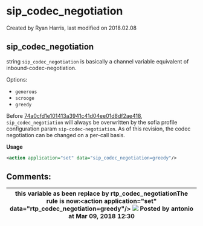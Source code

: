 
# sip_codec_negotiation 

 Created by  Ryan Harris, last modified on 2018.02.08

## sip_codec_negotiation

string `sip_codec_negotiation` is basically a channel variable equivalent of inbound-codec-negotiation.

Options:

* `generous`
* `scrooge`
* `greedy`

Before [74a0cfd1e101413a3941c41d04ee01d8df2ae418](https://freeswitch.org/stash/projects/FS/repos/freeswitch/commits/74a0cfd1e101413a3941c41d04ee01d8df2ae418), `sip_codec_negotiation` will always be overwritten by the sofia profile configuration param `sip-codec-negotiation`. As of this revision, the codec negotiation can be changed on a per-call basis.

**Usage**

```xml
<action application="set" data="sip_codec_negotiation=greedy"/>
```

## Comments:

| this variable as been replace by rtp\_codec\_negotiationThe rule is now:&lt;action application\="set" data\="rtp\_codec\_negotiation=greedy"/> ![](/images/icons/contenttypes/comment_16.png) Posted by antonio at Mar 09, 2018 12:30 |
| --------------------------------------------------------------------------------------------------------------------------------------------------------------------------------------------------------------------------------- |


